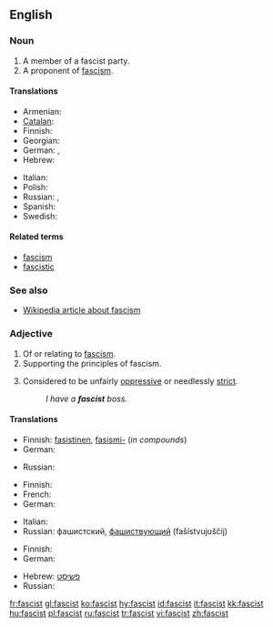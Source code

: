 ==English==

===Noun===
{{en-noun}}

# A member of a fascist party.
# A proponent of [[fascism]].

====Translations====
{{trans-top|proponent of fascism}}
* Armenian: {{t|hy|ֆաշիստ|tr=fašist|sc=Armn|xs=Armenian}}
* [[Catalan]]: {{t|ca|feixista}}
* Finnish: {{t-|fi|fasisti}}
* Georgian: {{t|ka|ფაშისტი|tr=p'ašisti|xs=Georgian}}
* German: {{t-|de|Faschist|m}}, {{t-|de|Faschistin|f}}
* Hebrew: {{t-|he|פשיסט|m|tr=fashist|sc=Hebr}}
{{trans-mid}}
* Italian: {{t+|it|fascista}}
* Polish: {{t|pl|faszysta|m}}
* Russian: {{t|ru|фашист|m|tr=fašist|sc=Cyrl}}, {{t|ru|фашистка|f|tr=fašistka|sc=Cyrl}}
* Spanish: {{t-|es|fascista|m|f}}
* Swedish: {{t-|sv|fascist|c}}
{{trans-bottom}}

====Related terms====
* [[fascism]]
* [[fascistic]]

===See also===
* [[w:fascism|Wikipedia article about fascism]]

===Adjective===
{{en-adj}}

# Of or relating to [[fascism]].
# Supporting the principles of fascism.
# {{informal}} Considered to be unfairly [[oppressive]] or needlessly [[strict]].
#: ''I have a '''fascist''' boss.''

====Translations====

{{trans-top|of or relating to fascism}}
* Finnish: [[fasistinen]], [[fasismi-]] (''in compounds'')
* German: {{t+|de|faschistisch}}
{{trans-mid}}
* Russian: {{t+|ru|фашистский|tr=fašístskij|sc=Cyrl}}
{{trans-bottom}}

{{trans-top|supporting the principles of fascism}}
* Finnish: {{t-|fi|fasistinen}}
* French: {{t+|fr|fasciste}}
* German: {{t+|de|faschistisch}}
{{trans-mid}}
* Italian: {{t+|it|fascista}}
* Russian: фашистский, [[фашиствующий]] (fašístvujuščij)
{{trans-bottom}}

{{trans-top|informal: unfairly oppressive or needlessly strict}}
* Finnish: {{t-|fi|fasistinen}}
* German: {{t+|de|faschistisch}}
{{trans-mid}}
* Hebrew: [[פשיסט]]
* Russian: {{t-|ru|фашистообразный|tr=fašistoobráznyj|sc=Cyrl}}
{{trans-bottom}}

[[fr:fascist]]
[[gl:fascist]]
[[ko:fascist]]
[[hy:fascist]]
[[id:fascist]]
[[it:fascist]]
[[kk:fascist]]
[[hu:fascist]]
[[pl:fascist]]
[[ru:fascist]]
[[tr:fascist]]
[[vi:fascist]]
[[zh:fascist]]